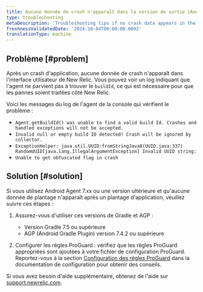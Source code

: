 ```yaml
---
title: Aucune donnée de crash n'apparaît dans la version de sortie (Android)
type: troubleshooting
metaDescription: 'Troubleshooting tips if no crash data appears in the mobile monitoring UI after you install, configure, and generate traffic for your Android app.'
freshnessValidatedDate: '2024-10-04T00:00:00.000Z'
translationType: machine
---
```


## Problème [#problem]

Après un crash d&apos;application, aucune donnée de crash n&apos;apparaît dans l&apos;interface utilisateur de New Relic. Vous pouvez voir un log indiquant que l&apos;agent ne parvient pas à trouver le `buildId`, ce qui est nécessaire pour que les pannes soient traitées côté New Relic.

Voici les messages du log de l&apos;agent de la console qui vérifient le problème :

* `Agent.getBuildId() was unable to find a valid build Id. Crashes and handled exceptions will not be accepted.`
* `Invalid null or empty build ID detected! Crash will be ignored by collector.`
* `ExceptionHelper: java.util.UUID:fromStringJava8(UUID.java:337) RandomUUID[java.lang.IllegalArgumentException] Invalid UUID string:`
* `Unable to get obfuscated flag in crash`

## Solution [#solution]

Si vous utilisez Android Agent 7.xx ou une version ultérieure et qu&apos;aucune donnée de plantage n&apos;apparaît après un plantage d&apos;application, veuillez suivre ces étapes :

1. Assurez-vous d&apos;utiliser ces versions de Gradle et AGP :

   * Version Gradle 7.5 ou supérieure
   * AGP (Android Gradle Plugin) version 7.4.2 ou supérieure

2. Configurer les règles ProGuard : vérifiez que les règles ProGuard appropriées sont ajoutées à votre fichier de configuration ProGuard. Reportez-vous à la section [Configuration des règles ProGuard](/docs/mobile-monitoring/new-relic-mobile-android/install-configure/configure-proguard-or-dexguard-android-apps/) dans la documentation de configuration pour obtenir des conseils.

Si vous avez besoin d&apos;aide supplémentaire, obtenez de l&apos;aide sur [support.newrelic.com](https://.newrelic.com).